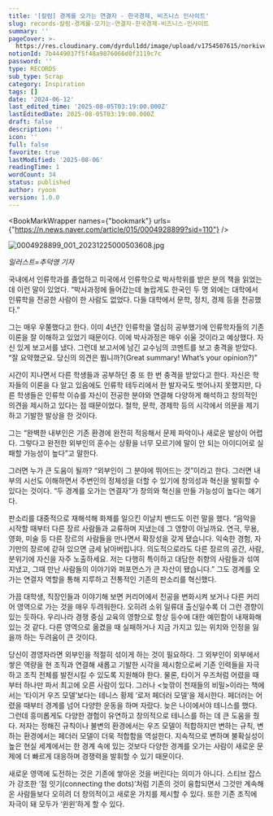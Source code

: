 ```yaml
---
title: '[칼럼] 경계를 오가는 연결자 - 한국경제, 비즈니스 인사이트'
slug: records-칼럼-경계를-오가는-연결자-한국경제-비즈니스-인사이트
summary: ''
pageCover: >-
  https://res.cloudinary.com/dyrdul1dd/image/upload/v1754507615/norkive-notion-images/1754507614986-E1_84_8B_E1_85_B5_E1_84_85_E1_85_B3_E1_86_B7_E1_84_8B_E1_85_A5_E1_86_B9_E1_84_82_E1_85_B3_E1_86_AB_E1_84_82_E1_85_A9_E1_84_90_E1_85_B3_E1_84_87_E1_85_AE_E1_86_A8_286_29.png
notionId: 7b4449037f5f48a9876066d0f3119c7c
password: ''
type: RECORDS
sub_type: Scrap
category: Inspiration
tags: []
date: '2024-06-12'
last_edited_time: '2025-08-05T03:19:00.000Z'
lastEditedDate: 2025-08-05T03:19:00.000Z
draft: false
description: ''
icon: ''
full: false
favorite: true
lastModified: '2025-08-06'
readingTime: 1
wordCount: 34
status: published
author: ryoon
version: 1.0.0
---
```


<BookMarkWrapper names={"bookmark"} urls={"https://n.news.naver.com/article/015/0004928899?sid=110"} />


![0004928899_001_20231225000503608.jpg](https://imgnews.pstatic.net/image/015/2023/12/25/0004928899_001_20231225000503608.jpg?type=w647)


_일러스트=추덕영 기자_


국내에서 인류학과를 졸업하고 미국에서 인류학으로 박사학위를 받은 분의 책을 읽었는데 이런 말이 있었다. “박사과정에 들어갔는데 놀랍게도 한국인 두 명 외에는 대학에서 인류학을 전공한 사람이 한 사람도 없었다. 다들 대학에서 문학, 정치, 경제 등을 전공했다.”


그는 매우 우쭐했다고 한다. 이미 4년간 인류학을 열심히 공부했기에 인류학자들의 기존 이론을 잘 이해하고 있었기 때문이다. 이에 박사과정은 매우 쉬울 것이라고 예상했다. 자신 있게 보고서를 냈다. 그런데 보고서에 남긴 교수님의 코멘트를 보고 충격을 받았다. “잘 요약했군요. 당신의 의견은 뭡니까?(Great summary! What’s your opinion?)”


시간이 지나면서 다른 학생들과 공부하던 중 또 한 번 충격을 받았다고 한다. 자신은 학자들의 이론을 다 알고 있음에도 인류학 테두리에서 한 발자국도 벗어나지 못했지만, 다른 학생들은 인류학 이슈를 자신이 전공한 분야와 연결해 다양하게 해석하고 창의적인 의견을 제시하고 있다는 점 때문이었다. 철학, 문학, 경제학 등의 시각에서 의문을 제기하고 기발한 발상을 한 것이다.


그는 “완벽한 내부인은 기존 환경에 완전히 적응해서 문제 파악이나 새로운 발상이 어렵다. 그렇다고 완전한 외부인의 훈수는 상황을 너무 모르기에 말이 안 되는 아이디어로 실패할 가능성이 높다”고 말한다.


그러면 누가 큰 도움이 될까? “외부인이 그 분야에 뛰어드는 것”이라고 한다. 그러면 내부의 시선도 이해하면서 주변인의 정체성을 더할 수 있기에 창의성과 혁신을 발휘할 수 있다는 것이다. “두 경계를 오가는 연결자”가 창의와 혁신을 만들 가능성이 높다는 얘기다.


판소리를 대중적으로 재해석해 화제를 일으킨 이날치 밴드도 이런 말을 했다. “음악을 시작할 때부터 다른 장르 사람들과 교류하며 지냈는데 그 영향이 아닐까요. 연극, 무용, 영화, 미술 등 다른 장르의 사람들을 만나면서 확장성을 갖게 됐습니다. 익숙한 경험, 자기만의 장르에 갇혀 있으면 금세 낡아버립니다. 의도적으로라도 다른 장르의 공간, 사람, 분위기에 자신을 자주 노출하세요. 저는 다행히 특이하고 대담한 취향의 사람들과 섞여 지냈고, 그때 만난 사람들의 이야기와 퍼포먼스가 큰 자산이 됐습니다.” 그도 경계를 오가는 연결자 역할을 통해 지루하고 전통적인 기존의 판소리를 혁신했다.


가끔 대학생, 직장인들과 이야기해 보면 커리어에서 전공을 변화시켜 보거나 다른 커리어 영역으로 가는 것을 매우 두려워한다. 오히려 소위 일류대 출신일수록 더 그런 경향이 있는 듯하다. 우리나라 경쟁 중심 교육의 영향으로 항상 등수에 대한 예민함이 내재화해 있는 것 같다. 다른 영역으로 옮겼을 때 실패하거나 지금 가지고 있는 위치와 인정을 잃을까 하는 두려움이 큰 것이다.


당신이 경영자라면 외부인을 적절히 섞이게 하는 것이 필요하다. 그 외부인이 외부에서 쌓은 역량을 현 조직과 연결해 새롭고 기발한 시각을 제시함으로써 기존 인력들을 자극하고 조직 전체를 발전시킬 수 있도록 지원해야 한다. 물론, 타이거 우즈처럼 어렸을 때부터 하나만 파서 최고에 오른 사람이 있다. 그러나 &lt;늦깎이 천재들의 비밀&gt;이라는 책에서는 ‘타이거 우즈 모델’보다는 테니스 황제 ‘로저 페더러 모델’을 제시한다. 페더러는 어렸을 때부터 경계를 넘어 다양한 운동을 하며 자랐다. 늦은 나이에서야 테니스를 했다. 그런데 흥미롭게도 다양한 경험이 유연하고 창의적으로 테니스를 하는 데 큰 도움을 줬다. 저자는 정해진 규칙이나 불변의 환경에서는 우즈 모델이 적합하지만 변하는 규칙, 변하는 환경에서는 페더러 모델이 더욱 적합함을 역설한다. 지속적으로 변하며 불확실성이 높은 현실 세계에서는 한 경계 속에 있는 것보다 다양한 경계를 오가는 사람이 새로운 문제에 더 빠르게 대응하며 경쟁력을 발휘할 수 있기 때문이다.


새로운 영역에 도전하는 것은 기존에 쌓아온 것을 버린다는 의미가 아니다. 스티브 잡스가 강조한 ‘점 잇기(connecting the dots)’처럼 기존의 것이 융합되면서 그것만 계속해온 사람들보다 오히려 더 창의적이고 새로운 가치를 제시할 수 있다. 또한 기존 조직에 자극이 돼 모두가 ‘윈윈’하게 할 수 있다.

